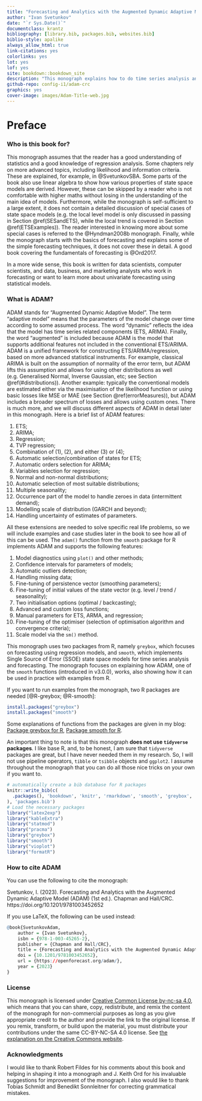 ```yaml
---
title: "Forecasting and Analytics with the Augmented Dynamic Adaptive Model (ADAM)"
author: "Ivan Svetunkov"
date: "`r Sys.Date()`"
documentclass: krantz
bibliography: [library.bib, packages.bib, websites.bib]
biblio-style: apalike
always_allow_html: true
link-citations: yes
colorlinks: yes
lot: yes
lof: yes
site: bookdown::bookdown_site
description: "This monograph explains how to do time series analysis and forecasting using Augmented Dynamic Adaptive Model, implemented in the smooth package for R."
github-repo: config-i1/adam-crc
graphics: yes
cover-image: images/Adam-Title-web.jpg
---
```


# Preface {-}
### Who is this book for? {-}

This monograph assumes that the reader has a good understanding of statistics and a good knowledge of regression analysis. Some chapters rely on more advanced topics, including likelihood and information criteria. These are explained, for example, in @SvetunkovSBA. Some parts of the book also use linear algebra to show how various properties of state space models are derived. However, these can be skipped by a reader who is not comfortable with higher maths without losing in the understanding of the main idea of models. Furthermore, while the monograph is self-sufficient to a large extent, it does not contain a detailed discussion of special cases of state space models (e.g. the local level model is only discussed in passing in Section \@ref(SESandETS), while the local trend is covered in Section \@ref(ETSExamples)). The reader interested in knowing more about some special cases is referred to the @Hyndman2008b monograph. Finally, while the monograph starts with the basics of forecasting and explains some of the simple forecasting techniques, it does not cover these in detail. A good book covering the fundamentals of forecasting is @Ord2017.

In a more wide sense, this book is written for data scientists, computer scientists, and data, business, and marketing analysts who work in forecasting or want to learn more about univariate forecasting using statistical models.


### What is ADAM? {-}

ADAM stands for "Augmented Dynamic Adaptive Model". The term "adaptive model" means that the parameters of the model change over time according to some assumed process. The word "dynamic" reflects the idea that the model has time series related components (ETS, ARIMA). Finally, the word "augmented" is included because ADAM is the model that supports additional features not included in the conventional ETS/ARIMA. ADAM is a unified framework for constructing ETS/ARIMA/regression, based on more advanced statistical instruments. For example, classical ARIMA is built on the assumption of normality of the error term, but ADAM lifts this assumption and allows for using other distributions as well (e.g. Generalised Normal, Inverse Gaussian, etc; see Section \@ref(#distributions)). Another example: typically the conventional models are estimated either via the maximisation of the likelihood function or using basic losses like MSE or MAE (see Section \@ref(errorMeasures)), but ADAM includes a broader spectrum of losses and allows using custom ones. There is much more, and we will discuss different aspects of ADAM in detail later in this monograph. Here is a brief list of ADAM features:

1. ETS;
2. ARIMA;
3. Regression;
4. TVP regression;
5. Combination of (1), (2), and either (3) or (4);
6. Automatic selection/combination of states for ETS;
7. Automatic orders selection for ARIMA;
8. Variables selection for regression;
9. Normal and non-normal distributions;
10. Automatic selection of most suitable distributions;
11. Multiple seasonality;
12. Occurrence part of the model to handle zeroes in data (intermittent demand);
13. Modelling scale of distribution (GARCH and beyond);
14. Handling uncertainty of estimates of parameters.

All these extensions are needed to solve specific real life problems, so we will include examples and case studies later in the book to see how all of this can be used. The `adam()` function from the `smooth` package for R implements ADAM and supports the following features:

1. Model diagnostics using `plot()` and other methods;
2. Confidence intervals for parameters of models;
3. Automatic outliers detection;
4. Handling missing data;
5. Fine-tuning of persistence vector (smoothing parameters);
6. Fine-tuning of initial values of the state vector (e.g. level / trend / seasonality);
7. Two initialisation options (optimal / backcasting);
8. Advanced and custom loss functions;
9. Manual parameters for ETS, ARMA, and regression;
10. Fine-tuning of the optimiser (selection of optimisation algorithm and convergence criteria);
11. Scale model via the `sm()` method.

This monograph uses two packages from R, namely `greybox`, which focuses on forecasting using regression models, and `smooth`, which implements Single Source of Error (SSOE) state space models for time series analysis and forecasting. The monograph focuses on explaining how ADAM, one of the `smooth` functions (introduced in v3.0.0), works, also showing how it can be used in practice with examples from R.


If you want to run examples from the monograph, two R packages are needed [@R-greybox; @R-smooth]:
```r
install.packages("greybox")
install.packages("smooth")
```

Some explanations of functions from the packages are given in my blog: [Package greybox for R](https://forecasting.svetunkov.ru/en/category/r-en/greybox/), [Package smooth for R](https://forecasting.svetunkov.ru/en/category/r-en/smooth/).

An important thing to note is that this monograph **does not use `tidyverse` packages**. I like base R, and, to be honest, I am sure that `tidyverse` packages are great, but I have never needed them in my research. So, I will not use pipeline operators, `tibble` or `tsibble` objects and `ggplot2`. I assume throughout the monograph that you can do all those nice tricks on your own if you want to.

```r
# automatically create a bib database for R packages
knitr::write_bib(c(
  .packages(), 'bookdown', 'knitr', 'rmarkdown', 'smooth', 'greybox', 'vioplot', 'pracma', 'legion'
), 'packages.bib')
# Load the necessary packages
library("latex2exp")
library("kableExtra")
library("statmod")
library("pracma")
library("greybox")
library("smooth")
library("vioplot")
library("formatR")
```


### How to cite ADAM {-}

You can use the following to cite the monograph:

::: adamCitation
Svetunkov, I. (2023). Forecasting and Analytics with the Augmented Dynamic Adaptive Model (ADAM) (1st ed.). Chapman and Hall/CRC. https://doi.org/10.1201/9781003452652
:::

If you use LaTeX, the following can be used instead:

```r
@book{SvetunkovAdam,
    author = {Ivan Svetunkov},
    isbn = {978-1-003-45265-2},
    publisher = {Chapman and Hall/CRC},
    title = {Forecasting and Analytics with the Augmented Dynamic Adaptive Model (ADAM)},
    doi = {10.1201/9781003452652},
    url = {https://openforecast.org/adam/},
    year = {2023}
}
```


### License {-}

This monograph is licensed under [Creative Common License by-nc-sa 4.0](https://creativecommons.org/licenses/by-nc-sa/4.0/), which means that you can share, copy, redistribute, and remix the content of the monograph for non-commercial purposes as long as you give appropriate credit to the author and provide the link to the original license. If you remix, transform, or build upon the material, you must distribute your contributions under the same CC-BY-NC-SA 4.0 license. See [the explanation on the Creative Commons website](https://creativecommons.org/licenses/by-nc-sa/4.0/).

### Acknowledgments {-}
I would like to thank Robert Fildes for his comments about this book and helping in shaping it into a monograph and J. Keith Ord for his invaluable suggestions for improvement of the monograph. I also would like to thank Tobias Schmidt and Benedikt Sonnleitner for correcting grammatical mistakes.

